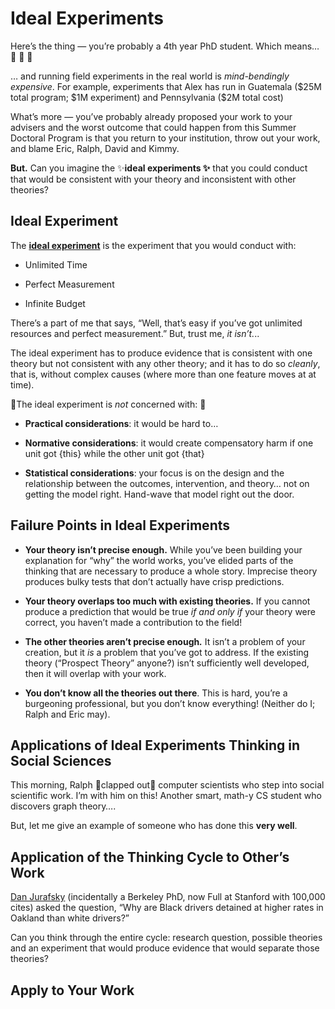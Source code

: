 # Ideal Experiments

Here's the thing — you're probably a 4th year PhD student. Which means... 💸 👻 🏦

... and running field experiments in the real world is *mind-bendingly expensive*. For example, experiments that Alex has run in Guatemala (\$25M total program; \$1M experiment) and Pennsylvania (\$2M total cost)

What's more — you've probably already proposed your work to your advisers and the worst outcome that could happen from this Summer Doctoral Program is that you return to your institution, throw out your work, and blame Eric, Ralph, David and Kimmy.

**But.** Can you imagine the ✨**ideal experiments ✨** that you could conduct that would be consistent with your theory and inconsistent with other theories?

## Ideal Experiment 

The [**ideal experiment**](https://media4.giphy.com/media/v1.Y2lkPTc5MGI3NjExOGxha21yNXV4djg5NXh5bG9uMHpnNmhoOGV1MWt3aXhnM2h3Y3BwMyZlcD12MV9pbnRlcm5hbF9naWZfYnlfaWQmY3Q9dg/RtFGrL8Fn2xutS0qmN/giphy.gif) is the experiment that you would conduct with:

-   Unlimited Time

-   Perfect Measurement

-   Infinite Budget

There's a part of me that says, "Well, that's easy if you've got unlimited resources and perfect measurement." But, trust me, *it isn't.*..

The ideal experiment has to produce evidence that is consistent with one theory but not consistent with any other theory; and it has to do so *cleanly*, that is, without complex causes (where more than one feature moves at at time).

🙅The ideal experiment is *not* concerned with: 🙅

-   **Practical considerations**: it would be hard to...

-   **Normative considerations**: it would create compensatory harm if one unit got {this} while the other unit got {that}

-   **Statistical considerations**: your focus is on the design and the relationship between the outcomes, intervention, and theory... not on getting the model right. Hand-wave that model right out the door.

## Failure Points in Ideal Experiments 

-   **Your theory isn't precise enough.** While you've been building your explanation for "why" the world works, you've elided parts of the thinking that are necessary to produce a whole story. Imprecise theory produces bulky tests that don't actually have crisp predictions.

-   **Your theory overlaps too much with existing theories.** If you cannot produce a prediction that would be true *if and only if* your theory were correct, you haven't made a contribution to the field!

-   **The other theories aren't precise enough*.*** It isn't a problem of your creation, but it *is* a problem that you've got to address. If the existing theory ("Prospect Theory" anyone?) isn't sufficiently well developed, then it will overlap with your work.

-   **You don't know all the theories out there**. This is hard, you're a burgeoning professional, but you don't know everything! (Neither do I; Ralph and Eric may).

## Applications of Ideal Experiments Thinking in Social Sciences 

This morning, Ralph 👏clapped out👏 computer scientists who step into social scientific work. I'm with him on this! Another smart, math-y CS student who discovers graph theory....

But, let me give an example of someone who has done this **very well**.

::: callout-note
## Application of the Thinking Cycle to Other's Work

[Dan Jurafsky](https://web.stanford.edu/~jurafsky/) (incidentally a Berkeley PhD, now Full at Stanford with 100,000 cites) asked the question, "Why are Black drivers detained at higher rates in Oakland than white drivers?"

Can you think through the entire cycle: research question, possible theories and an experiment that would produce evidence that would separate those theories?
:::

::: callout-note
## Apply to Your Work
:::
